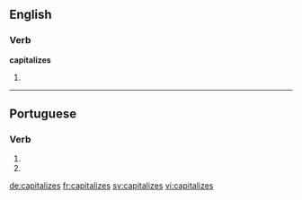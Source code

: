 ==English==

===Verb===
'''capitalizes'''

# {{en-third-person singular of|capitalize}}

----

==Portuguese==

===Verb===
{{head|pt|verb form}}

# {{conjugation of|capitalizar||2|s|present|subjunctive|lang=pt}}
# {{conjugation of|capitalizar||2|s|negative|imperative|lang=pt}}

[[de:capitalizes]]
[[fr:capitalizes]]
[[sv:capitalizes]]
[[vi:capitalizes]]